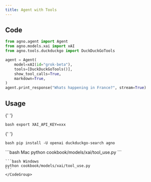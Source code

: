 ```yaml
---
title: Agent with Tools
---
```


## Code

```python cookbook/models/xai/tool_use.py
from agno.agent import Agent
from agno.models.xai import xAI
from agno.tools.duckduckgo import DuckDuckGoTools

agent = Agent(
    model=xAI(id="grok-beta"),
    tools=[DuckDuckGoTools()],
    show_tool_calls=True,
    markdown=True,
)
agent.print_response("Whats happening in France?", stream=True)
```

## Usage

<Steps>
  <Snippet file="create-venv-step.mdx" />

{' '}

<Step title="Set your API key">```bash export XAI_API_KEY=xxx ```</Step>

{' '}

<Step title="Install libraries">```bash pip install -U openai duckduckgo-search agno ```</Step>

  <Step title="Run Agent">
    <CodeGroup>
    ```bash Mac
    python cookbook/models/xai/tool_use.py
    ```

    ```bash Windows
    python cookbook/models/xai/tool_use.py
    ```
    </CodeGroup>

  </Step>
</Steps>
